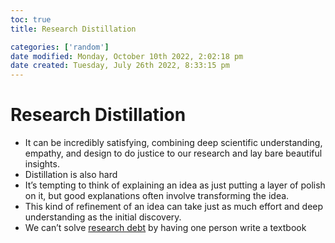 ```yaml
---
toc: true
title: Research Distillation

categories: ['random']
date modified: Monday, October 10th 2022, 2:02:18 pm
date created: Tuesday, July 26th 2022, 8:33:15 pm
---
```


# Research Distillation
- It can be incredibly satisfying, combining deep scientific understanding, empathy, and design to do justice to our research and lay bare beautiful insights.
- Distillation is also hard
- It’s tempting to think of explaining an idea as just putting a layer of polish on it, but good explanations often involve transforming the idea.
- This kind of refinement of an idea can take just as much effort and deep understanding as the initial discovery.
- We can’t solve [research debt](Research%20Debt.qmd) by having one person write a textbook



